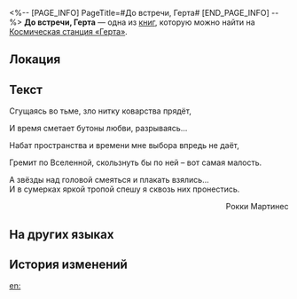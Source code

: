 <%-- [PAGE_INFO]
PageTitle=#До встречи, Герта#
[END_PAGE_INFO] --%>
{{Дополнить}}
{{Книга Инфобокс
|id           = 055
|Название     = 
|Изображение  = Журнал с КСГ.png
|Мир          = Космическая станция «Герта»
|Томов        = 1
|Автор        = <!--нужно добавить-->
|Описание     = Стихотворение исследователя Рокки Мартинеса.
|Том1         = {{tx}}
|Источник1    = {{tx|Отсутствует источник}}
|Персонажи    = 
|Фракции      = 
}}
'''До встречи, Герта''' — одна из [[Книги|книг]], которую можно найти на [[Космическая станция «Герта»]].

==Локация==
{{Отметка карты|<!--название карты-->|<!--id отметки-->}}

==Текст==
Сгущаясь во тьме, зло нитку коварства прядёт,

И время сметает бутоны любви, разрываясь...

Набат пространства и времени мне выбора впредь не даёт,

Гремит по Вселенной, скользнуть бы по ней – вот самая малость.

А звёзды над головой смеяться и плакать взялись...<br />
И в сумерках яркой тропой спешу я сквозь них пронестись.

<div align="right">Рокки Мартинес</div>

==На других языках==
{{На других языках
|en   = Bye, Herta
|zhs  = 再见黑塔
|zht  = 再見黑塔
|ja   = さようならヘルタ
|ko   = 또 봐, 헤르타
|es   = Adiós, Herta
|fr   = Au revoir, Herta
|ru   = До встречи, Герта
|th   = ลาก่อน Herta
|vi   = Tạm Biệt Herta
|de   = Auf Wiedersehen, Herta
|id   = Selamat Tinggal, Herta
|pt   = Tchau, Herta
}}

==История изменений==
{{История изменений|3.5}}

[[en:]]